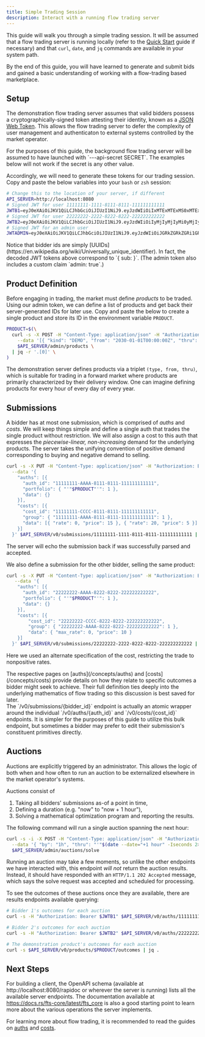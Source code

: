 ```yaml
---
title: Simple Trading Session
description: Interact with a running flow trading server
---
```



This guide will walk you through a simple trading session. It will be assumed
that a flow trading server is running locally
(refer to the [Quick Start](/guides/quick-start) guide if necessary)
and that `curl`, `date`, and `jq` commands are available in your system path.

By the end of this guide, you will have learned to generate and submit bids and
gained a basic understanding of working with a flow-trading based marketplace.

## Setup

The demonstration flow trading server assumes that valid bidders possess a
cryptographically-signed token attesting their identity, known as a [JSON Web Token](https://jwt.io).
This allows the flow trading server to defer the complexity of user management
and authenticaton to external systems controlled by the market operator.

<Aside type="caution">
For the purposes of this guide, the background flow trading server will be assumed
to have launched with `---api-secret SECRET`. The examples below will not work
if the secret is any other value.
</Aside>

Accordingly, we will need to generate these tokens for our trading session.
Copy and paste the below variables into your `bash` or `zsh` session:
```bash
# Change this to the location of your server, if different
API_SERVER=http://localhost:8080
# Signed JWT for user 11111111-1111-8111-8111-111111111111
JWTB1=eyJ0eXAiOiJKV1QiLCJhbGciOiJIUzI1NiJ9.eyJzdWIiOiIxMTExMTExMS0xMTExLTgxMTEtODExMS0xMTExMTExMTExMTEifQ.jIy_I8E-VW1ToODyVzqU6dLrLaXKnbFGDvbqTs4N-Jo
# Signed JWT for user 22222222-2222-8222-8222-222222222222
JWTB2=eyJ0eXAiOiJKV1QiLCJhbGciOiJIUzI1NiJ9.eyJzdWIiOiIyMjIyMjIyMi0yMjIyLTgyMjItODIyMi0yMjIyMjIyMjIyMjIifQ.4x0mSmuS9s9CnMOYhjTd8WPB2ZUo0P3V0ak5Mdc0W1c
# Signed JWT for an admin user
JWTADMIN=eyJ0eXAiOiJKV1QiLCJhbGciOiJIUzI1NiJ9.eyJzdWIiOiJGRkZGRkZGRi1GRkZGLUZGRkYtRkZGRi1GRkZGRkZGRkZGRkYiLCJhZG1pbiI6dHJ1ZX0.CV3aldMRLqaRY2UsKYxFpC-tWI8EbJoXl7YlF4gYcjY
```

<Aside type="note">
Notice that bidder ids are simply [UUIDs](https://en.wikipedia.org/wiki/Universally_unique_identifier).
In fact, the decoded JWT tokens above correspond to `{ sub: <BIDDER_ID> }`. (The admin token also includes a custom claim `admin: true`.)
</Aside>

## Product Definition

Before engaging in trading, the market must define *products* to be traded.
Using our admin token, we can define a list of products and get back their
server-generated IDs for later use. Copy and paste the below to create a single
product and store its ID in the environment variable `PRODUCT`.
```bash
PRODUCT=$(\
  curl -s -X POST -H "Content-Type: application/json" -H "Authorization: Bearer $JWTADMIN" \
    --data '[{ "kind": "DEMO", "from": "2030-01-01T00:00:00Z", "thru": "2030-01-01T06:00:00Z" }]' \
    $API_SERVER/admin/products \
  | jq -r '.[0]' \
)
```

The demonstration server defines products via a triplet `(type, from, thru)`,
which is suitable for trading in a forward market where products are primarily
characterized by their delivery window. One can imagine defining products for
every hour of every day of every year.

## Submissions

A bidder has at most one submission, which is comprised of *auths* and *costs*.
We will keep things simple and define a single auth that trades the single product
without restriction. We will also assign a cost to this auth that expresses
the *piecewise-linear, non-increasing* demand for the underlying products. The
server takes the unifying convention of positive demand corresponding to buying
and negative demand to selling.

```bash
curl -s -X PUT -H "Content-Type: application/json" -H "Authorization: Bearer $JWTB1" \
  --data '{
    "auths": [{
      "auth_id": "11111111-AAAA-8111-8111-111111111111",
      "portfolio": { "'"$PRODUCT"'": 1 },
      "data": {}
    }],
    "costs": [{
      "cost_id": "11111111-CCCC-8111-8111-111111111111",
      "group": { "11111111-AAAA-8111-8111-111111111111": 1 },
      "data": [{ "rate": 0, "price": 15 }, { "rate": 20, "price": 5 }]
    }]
  }' $API_SERVER/v0/submissions/11111111-1111-8111-8111-111111111111 | jq . 
```

The server will echo the submission back if was successfully parsed and accepted.

We also define a submission for the other bidder, selling the same product:

```bash
curl -s -X PUT -H "Content-Type: application/json" -H "Authorization: Bearer $JWTB2" \
   --data '{
    "auths": [{
      "auth_id": "22222222-AAAA-8222-8222-222222222222",
      "portfolio": { "'"$PRODUCT"'": 1 },
      "data": {}
    }],
    "costs": [{
        "cost_id": "22222222-CCCC-8222-8222-222222222222",
        "group": { "22222222-AAAA-8222-8222-222222222222": 1 },
        "data": { "max_rate": 0, "price": 10 }
    }]
  }' $API_SERVER/v0/submissions/22222222-2222-8222-8222-222222222222 | jq . 
```

Here we used an alternate specification of the cost, restricting the trade to nonpositive rates.


<Aside type="note">
The respective pages on [auths](/concepts/auths)
and [costs](/concepts/costs) provide details on
how they relate to specific outcomes a bidder might seek to achieve.
Their full definition ties deeply into the underlying mathematics
of flow trading so this discussion is best saved for later.
</Aside>

<Aside type="tip">
The `/v0/submissions/{bidder_id}` endpoint is actually an atomic wrapper
around the individual `/v0/auths/{auth_id}` and `/v0/costs/{cost_id}` endpoints.
It is simpler for the purposes of this guide to utilize this bulk endpoint, but
sometimes a bidder may prefer to edit their submission's constituent primitives
directly.
</Aside>

## Auctions

Auctions are explicitly triggered by an administrator. This allows the logic of
both when and how often to run an auction to be externalized elsewhere in the
market operator's systems.

Auctions consist of
1. Taking all bidders' submissions as-of a point in time,
2. Defining a duration (e.g. "now" to "now + 1 hour"),
3. Solving a mathematical optimization program and reporting the results.

The following command will run a single auction spanning the next hour:
```bash
curl -s -i -X POST -H "Content-Type: application/json" -H "Authorization: Bearer $JWTADMIN" \
  --data '{ "by": "1h", "thru": "'"$(date --date="+1 hour" -Iseconds 2>/dev/null || date -v+1H -Iseconds 2>/dev/null)"'" }' \
  $API_SERVER/admin/auctions/solve
```

Running an auction may take a few moments, so unlike the other endpoints we
have interacted with, this endpoint *will not* return the auction results.
Instead, it should have responded with an `HTTP/1.1 202 Accepted` message,
which says the solve request was accepted and scheduled for processing.

To see the outcomes of these auctions once they are available, there are results endpoints available querying:
```bash
# Bidder 1's outcomes for each auction 
curl -s -H "Authorization: Bearer $JWTB1" $API_SERVER/v0/auths/11111111-AAAA-8111-8111-111111111111/outcomes | jq .

# Bidder 2's outcomes for each auction
curl -s -H "Authorization: Bearer $JWTB2" $API_SERVER/v0/auths/22222222-AAAA-8222-8222-222222222222/outcomes | jq .

# The demonstration product's outcomes for each auction
curl -s $API_SERVER/v0/products/$PRODUCT/outcomes | jq .
```

## Next Steps

For building a client, the OpenAPI schema (available at http://localhost:8080/rapidoc or wherever the server is running) lists all the available server endpoints.
The documentation available at https://docs.rs/fts-core/latest/fts_core is also a good starting point to learn more about the various operations the server implements.

For learning more about flow trading, it is recommended to read the guides on [auths](/concepts/auths) and [costs](/concepts/costs).